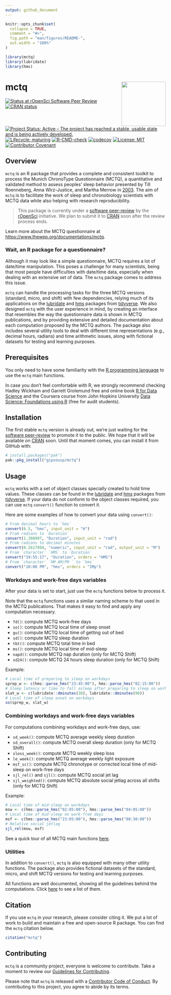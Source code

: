 ```yaml
---
output: github_document
---
```


<!-- README.md is generated from README.Rmd. Please edit that file -->

```r
knitr::opts_chunk$set(
  collapse = TRUE,
  comment = "#>",
  fig.path = "man/figures/README-",
  out.width = "100%"
)

library(mctq)
library(lubridate)
library(hms)
```

# mctq <a href='https://gipsousp.github.io/mctq'><img src='man/figures/logo.png' align="right" height="139" /></a>

<!-- badges: start -->
[![Status at rOpenSci Software Peer Review](https://badges.ropensci.org/434_status.svg)](https://github.com/ropensci/software-review/issues/434)
[![CRAN status](https://www.r-pkg.org/badges/version/mctq)](https://CRAN.R-project.org/package=mctq)
[![Project Status: Active – The project has reached a stable, usable state and is being actively developed.](https://www.repostatus.org/badges/latest/active.svg)](https://www.repostatus.org/#active)
[![Lifecycle: maturing](https://img.shields.io/badge/lifecycle-maturing-blue.svg)](https://www.tidyverse.org/lifecycle/#maturing)
[![R-CMD-check](https://github.com/gipsousp/mctq/workflows/R-CMD-check/badge.svg)](https://github.com/gipsousp/mctq/actions)
[![codecov](https://codecov.io/gh/gipsousp/mctq/branch/main/graph/badge.svg?token=i5nG9mtxP8)](https://codecov.io/gh/gipsousp/mctq)
[![License: MIT](https://img.shields.io/badge/license-MIT-green)](https://choosealicense.com/licenses/mit/)
[![Contributor Covenant](https://img.shields.io/badge/Contributor%20Covenant-v2.0%20adopted-ff69b4.svg)](https://gipsousp.github.io/mctq/CODE_OF_CONDUCT.html)
<!-- badges: end -->

## Overview

`mctq` is an R package that provides a complete and consistent toolkit to process the Munich ChronoType Questionnaire (MCTQ), a quantitative and validated method to assess peoples’ sleep behavior presented by Till Roenneberg, Anna Wirz-Justice, and Martha Merrow in [2003](https://doi.org/10.1177/0748730402239679). The aim of `mctq` is to facilitate the work of sleep and chronobiology scientists with MCTQ data while also helping with research reproducibility.

> This package is currently under a [software peer-review](https://github.com/ropensci/software-review/issues/434) by the [rOpenSci](https://ropensci.org/) initiative. We plan to submit it to [CRAN](https://cran.r-project.org/) soon after the review process ends.

Learn more about the MCTQ questionnaire at <https://www.thewep.org/documentations/mctq>.

### Wait, an R package for a questionnaire?

Although it may look like a simple questionnaire, MCTQ requires a lot of date/time manipulation. This poses a challenge for many scientists, being that most people have difficulties with date/time data, especially when dealing with an extensive set of data. The `mctq` package comes to address this issue. 

`mctq` can handle the processing tasks for the three MCTQ versions (standard, micro, and shift) with few dependencies, relying much of its applications on the [lubridate](https://lubridate.tidyverse.org/) and [hms](https://hms.tidyverse.org/) packages from [tidyverse](https://www.tidyverse.org/). We also designed `mctq` with the user experience in mind, by creating an interface that resembles the way the questionnaire data is shown in MCTQ publications, and by providing extensive and detailed documentation about each computation proposed by the MCTQ authors. The package also includes several utility tools to deal with different time representations (e.g., decimal hours, radians) and time arithmetic issues, along with fictional datasets for testing and learning purposes.

## Prerequisites

You only need to have some familiarity with the [R programming language](https://www.r-project.org/) to use the `mctq` main functions.

In case you don't feel comfortable with R, we strongly recommend checking Hadley Wickham and Garrett Grolemund free and online book [R for Data Science](https://r4ds.had.co.nz/) and the Coursera course from John Hopkins University [Data Science: Foundations using R](https://www.coursera.org/specializations/data-science-foundations-r) (free for audit students).

## Installation

The first stable `mctq` version is already out, we're just waiting for the [software peer-review](https://github.com/ropensci/software-review/issues/434) to promote it to the public. We hope that it will be available on [CRAN](https://cran.r-project.org/) soon. Until that moment comes, you can install it from GitHub with:

``` r
# install.packages("pak")
pak::pkg_install("gipsousp/mctq")
```

## Usage

`mctq` works with a set of object classes specially created to hold time values. These classes can be found in the [lubridate](https://lubridate.tidyverse.org/) and [hms](https://hms.tidyverse.org/) packages from [tidyverse](https://www.tidyverse.org/packages/). If your data do not conform to the object classes required, you can use `mctq` `convert()` function to convert it.

Here are some examples of how to convert your data using `convert()`:

```r
# From decimal hours to `hms`
convert(6.5, "hms", input_unit = "H")
# From radians to `Duration`
convert(1.308997, "Duration", input_unit = "rad")
# From radians to decimal minutes
convert(0.2617994, "numeric", input_unit = "rad", output_unit = "M")
# From `character` `HMS` to `Duration`
convert("19:55:17", "Duration", orders = "HMS")
# From `character` `HM AM/PM ` to `hms`
convert("10:00 PM", "hms", orders = "IMp")
```

### Workdays and work-free days variables

After your data is set to start, just use the `mctq` functions below to process it. 

Note that the `mctq` functions uses a similar naming scheme to that used in the MCTQ publications. That makes it easy to find and apply any computation necessary.

* `fd()`: compute MCTQ work-free days
* `so()`: compute MCTQ local time of sleep onset
* `gu()`: compute MCTQ local time of getting out of bed
* `sd()`: compute MCTQ sleep duration
* `tbt()`: compute MCTQ total time in bed
* `ms()`: compute MCTQ local time of mid-sleep
* `napd()`: compute MCTQ nap duration (only for MCTQ Shift)
* `sd24()`: compute MCTQ 24 hours sleep duration (only for MCTQ Shift)

Example:

```r
# Local time of preparing to sleep on workdays
sprep_w <- c(hms::parse_hms("23:45:00"), hms::parse_hms("02:15:00"))
# Sleep latency or time to fall asleep after preparing to sleep on workdays
slat_w <- c(lubridate::dminutes(30), lubridate::dminutes(90))
# Local time of sleep onset on workdays
so(sprep_w, slat_w)
```

### Combining workdays and work-free days variables

For computations combining workdays and work-free days, use:

* `sd_week()`: compute MCTQ average weekly sleep duration
* `sd_overall()`: compute MCTQ overall sleep duration (only for MCTQ Shift)
* `sloss_week()`: compute MCTQ weekly sleep loss
* `le_week()`: compute MCTQ average weekly light exposure
* `msf_sc()`: compute MCTQ chronotype or corrected local time of mid-sleep on work-free days
* `sjl_rel()` and `sjl()`: compute MCTQ social jet lag
* `sjl_weighted()`: compute MCTQ absolute social jetlag across all shifts (only for MCTQ Shift)

Example:

```r
# Local time of mid-sleep on workdays
msw <- c(hms::parse_hms("02:05:00"), hms::parse_hms("04:05:00"))
# Local time of mid-sleep on work-free days
msf <- c(hms::parse_hms("23:05:00"), hms::parse_hms("08:30:00"))
# Relative social jetlag
sjl_rel(msw, msf)
```

See a quick tour of all MCTQ main functions [here](https://gipsousp.github.io/mctq/articles/mctq.html).

### Utilities

In addition to `convert()`, `mctq` is also equipped with many other utility functions. The package also provides fictional datasets of the standard, micro, and shift MCTQ versions for testing and learning purposes.

All functions are well documented, showing all the guidelines behind the computations. Click [here](https://gipsousp.github.io/mctq/reference/index.html) to see a list of them.

## Citation

If you use `mctq` in your research, please consider citing it. We put a lot of work to build and maintain a free and open-source R package. You can find the `mctq` citation below.

```r
citation("mctq")
```

## Contributing

`mctq` is a community project, everyone is welcome to contribute. Take a moment to review our [Guidelines for Contributing](https://gipsousp.github.io/mctq/CONTRIBUTING.html).

Please note that `mctq` is released with a [Contributor Code of
Conduct](https://gipsousp.github.io/mctq/CODE_OF_CONDUCT.html). By contributing
to this project, you agree to abide by its terms.
